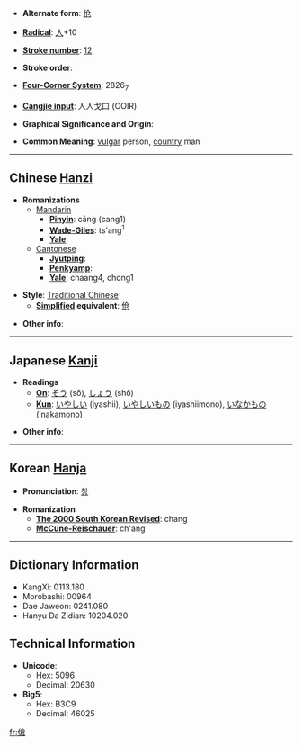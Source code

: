 * '''Alternate form''': [[伧]]

* '''[[Wiktionary:Chinese radical index| Radical]]''': [[Wiktionary:Chinese radical index 人|人]]+10

* '''[[Wiktionary:Chinese total strokes index|Stroke number]]''': [[Wiktionary:Chinese total strokes index 12|12]]

* '''Stroke order''': 

* '''[[Wiktionary:Chinese four corner index|Four-Corner System]]''': 2826<sub>7</sub>

* '''[[Wiktionary:Chinese Cangjie index|Cangjie input]]''': 人人戈口 (OOIR)

* '''Graphical Significance and Origin''': 

* '''Common Meaning''': [[vulgar]] person, [[country]] man
<!-- what about [[bumpkin]] or [[hick]]? -->

----

== Chinese [[Hanzi]] ==

* '''Romanizations'''
** [[Mandarin]]
*** '''[[Pinyin]]''': cāng (cang1)
*** '''[[Wade-Giles]]''': ts'ang<sup>1</sup>
*** '''[[Yale]]''': 
**[[Cantonese]]
***'''[[Jyutping]]''':
***'''[[Penkyamp]]''': 
***'''[[Yale]]''': chaang4, chong1

* '''Style''': [[Traditional Chinese]] 
** '''[[Simplified Chinese|Simplified]] equivalent''': [[伧]]

* '''Other info''': 

----

== Japanese [[Kanji]] ==

* '''Readings'''
** '''[[On]]''': [[そう]] (sō), [[しょう]] (shō)
** '''[[Kun]]''': [[いやしい]] (iyashii), [[いやしいもの]] (iyashiimono), [[いなかもの]] (inakamono)

* '''Other info''':  

----

== Korean [[Hanja]] ==

* '''Pronunciation''': [[창]]

* '''Romanization'''
** '''[[The 2000 South Korean Revised Romanization|The 2000 South Korean Revised]]''': chang
** '''[[McCune-Reischauer]]''': ch'ang

----

== Dictionary Information ==

* KangXi: 0113.180
* Morobashi: 00964
* Dae Jaweon: 0241.080
* Hanyu Da Zidian: 10204.020

== Technical Information ==

* '''Unicode''':
** Hex: 5096
** Decimal: 20630
* '''Big5''':
** Hex: B3C9
** Decimal: 46025

[[fr:傖]]